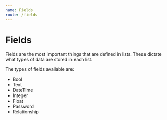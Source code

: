 ```yaml
---
name: Fields
route: /fields
---
```


# Fields

Fields are the most important things that are defined in lists. These dictate what types of data are stored in each list.

The types of fields available are:

- Bool
- Text
- DateTime
- Integer
- Float
- Password
- Relationship
